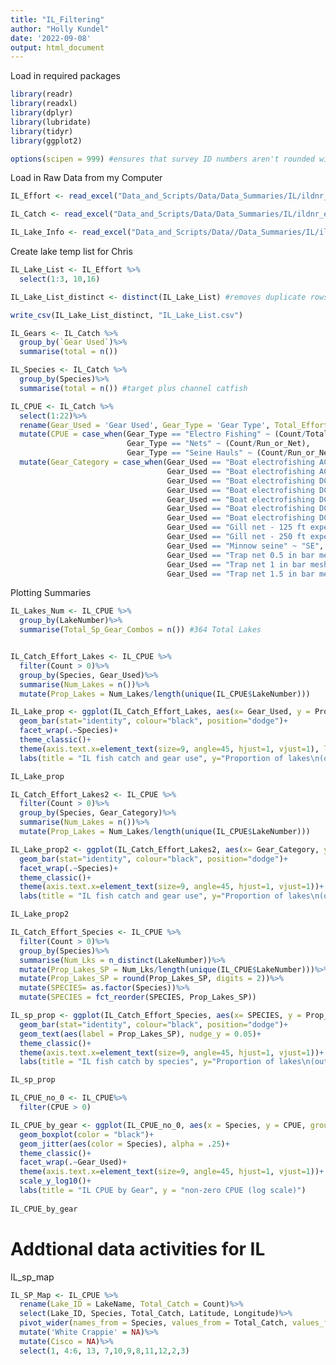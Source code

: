 ```yaml
---
title: "IL_Filtering"
author: "Holly Kundel"
date: '2022-09-08'
output: html_document
---
```

Load in required packages
```r
library(readr)
library(readxl)
library(dplyr)
library(lubridate)
library(tidyr)
library(ggplot2)

options(scipen = 999) #ensures that survey ID numbers aren't rounded with scientific notation

```

Load in Raw Data from my Computer
```r
IL_Effort <- read_excel("Data_and_Scripts/Data/Data_Summaries/IL/ildnr_effort_and_bio_data.xlsx", sheet = "Effort")

IL_Catch <- read_excel("Data_and_Scripts/Data/Data_Summaries/IL/ildnr_effort_and_bio_data.xlsx", sheet = "Bio Data")%>% select(1:26)

IL_Lake_Info <- read_excel("Data_and_Scripts/Data//Data_Summaries/IL/ildnr_effort_and_bio_data.xlsx", sheet = "Lake info")
```

Create lake temp list for Chris
```r
IL_Lake_List <- IL_Effort %>%
  select(1:3, 10,16)

IL_Lake_List_distinct <- distinct(IL_Lake_List) #removes duplicate rows if multiple gears were used in a survey

write_csv(IL_Lake_List_distinct, "IL_Lake_List.csv")
```

```r
IL_Gears <- IL_Catch %>% 
  group_by(`Gear Used`)%>%
  summarise(total = n())

IL_Species <- IL_Catch %>%
  group_by(Species)%>%
  summarise(total = n()) #target plus channel catfish
```

```r
IL_CPUE <- IL_Catch %>%
  select(1:22)%>%
  rename(Gear_Used = 'Gear Used', Gear_Type = 'Gear Type', Total_Effort_minutes = 17, Run_or_Net = 14 )%>%
  mutate(CPUE = case_when(Gear_Type == "Electro Fishing" ~ (Count/Total_Effort_minutes),
                          Gear_Type == "Nets" ~ (Count/Run_or_Net),
                          Gear_Type == "Seine Hauls" ~ (Count/Run_or_Net)))%>%
  mutate(Gear_Category = case_when(Gear_Used == "Boat electrofishing AC" ~ "EF",
                                   Gear_Used == "Boat electrofishing AC (Night)" ~ "EF",
                                   Gear_Used == "Boat electrofishing DC -- Smith Root" ~ "EF",
                                   Gear_Used == "Boat electrofishing DC -- Smith Root (Night)" ~ "EF",
                                   Gear_Used == "Boat electrofishing DC -- Wisconsin" ~ "EF",
                                   Gear_Used == "Boat electrofishing DC -- Wisconsin (Night)" ~ "EF",
                                   Gear_Used == "Boat electrofishing DC - Unspecified Manufacturer" ~ "EF",
                                   Gear_Used == "Gill net - 125 ft experimental" ~ "GN",
                                   Gear_Used == "Gill net - 250 ft experimental" ~ "GN",
                                   Gear_Used == "Minnow seine" ~ "SE",
                                   Gear_Used == "Trap net 0.5 in bar mesh" ~ "TN",
                                   Gear_Used == "Trap net 1 in bar mesh" ~ "TN",
                                   Gear_Used == "Trap net 1.5 in bar mesh" ~ "TN"))


```


Plotting Summaries
```r
IL_Lakes_Num <- IL_CPUE %>%
  group_by(LakeNumber)%>%
  summarise(Total_Sp_Gear_Combos = n()) #364 Total Lakes


IL_Catch_Effort_Lakes <- IL_CPUE %>%
  filter(Count > 0)%>%
  group_by(Species, Gear_Used)%>%
  summarise(Num_Lakes = n())%>%
  mutate(Prop_Lakes = Num_Lakes/length(unique(IL_CPUE$LakeNumber)))

IL_Lake_prop <- ggplot(IL_Catch_Effort_Lakes, aes(x= Gear_Used, y = Prop_Lakes, fill = Gear_Used))+
  geom_bar(stat="identity", colour="black", position="dodge")+
  facet_wrap(.~Species)+
  theme_classic()+
  theme(axis.text.x=element_text(size=9, angle=45, hjust=1, vjust=1), legend.position = "none")+
  labs(title = "IL fish catch and gear use", y="Proportion of lakes\n(out of 364)")

IL_Lake_prop
```

```r
IL_Catch_Effort_Lakes2 <- IL_CPUE %>%
  filter(Count > 0)%>%
  group_by(Species, Gear_Category)%>%
  summarise(Num_Lakes = n())%>%
  mutate(Prop_Lakes = Num_Lakes/length(unique(IL_CPUE$LakeNumber)))

IL_Lake_prop2 <- ggplot(IL_Catch_Effort_Lakes2, aes(x= Gear_Category, y = Prop_Lakes, fill = Gear_Category))+
  geom_bar(stat="identity", colour="black", position="dodge")+
  facet_wrap(.~Species)+
  theme_classic()+
  theme(axis.text.x=element_text(size=9, angle=45, hjust=1, vjust=1))+
  labs(title = "IL fish catch and gear use", y="Proportion of lakes\n(out of 364)")

IL_Lake_prop2
```

```r
IL_Catch_Effort_Species <- IL_CPUE %>%
  filter(Count > 0)%>%
  group_by(Species)%>%
  summarise(Num_Lks = n_distinct(LakeNumber))%>%
  mutate(Prop_Lakes_SP = Num_Lks/length(unique(IL_CPUE$LakeNumber)))%>%
  mutate(Prop_Lakes_SP = round(Prop_Lakes_SP, digits = 2))%>%
  mutate(SPECIES= as.factor(Species))%>%
  mutate(SPECIES = fct_reorder(SPECIES, Prop_Lakes_SP))

IL_sp_prop <- ggplot(IL_Catch_Effort_Species, aes(x= SPECIES, y = Prop_Lakes_SP, fill = SPECIES))+
  geom_bar(stat="identity", colour="black", position="dodge")+
  geom_text(aes(label = Prop_Lakes_SP), nudge_y = 0.05)+
  theme_classic()+
  theme(axis.text.x=element_text(size=9, angle=45, hjust=1, vjust=1))+
  labs(title = "IL fish catch by species", y="Proportion of lakes\n(out of 364)")

IL_sp_prop
```
```r
IL_CPUE_no_0 <- IL_CPUE%>%
  filter(CPUE > 0)

IL_CPUE_by_gear <- ggplot(IL_CPUE_no_0, aes(x = Species, y = CPUE, group = Species, fill = Species))+
  geom_boxplot(color = "black")+
  geom_jitter(aes(color = Species), alpha = .25)+
  theme_classic()+
  facet_wrap(.~Gear_Used)+
  theme(axis.text.x=element_text(size=9, angle=45, hjust=1, vjust=1))+
  scale_y_log10()+
  labs(title = "IL CPUE by Gear", y = "non-zero CPUE (log scale)")
  
IL_CPUE_by_gear
```


# Addtional data activities for IL


IL_sp_map
```r
IL_SP_Map <- IL_CPUE %>%
  rename(Lake_ID = LakeName, Total_Catch = Count)%>%
  select(Lake_ID, Species, Total_Catch, Latitude, Longitude)%>%
  pivot_wider(names_from = Species, values_from = Total_Catch, values_fn = sum)%>%
  mutate('White Crappie' = NA)%>%
  mutate(Cisco = NA)%>%
  select(1, 4:6, 13, 7,10,9,8,11,12,2,3)


```
